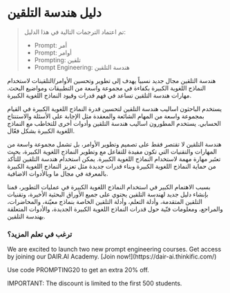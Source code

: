# دليل هندسة التلقين


> تم اعتماد الترجمات التالية في هذا الدليل:
>
> - Prompt: أمر
> - Prompt: أوامر
> - Prompting: تلقين
> - Prompt Engineering: هندسة التلقين

هندسة التلقين مجال جديد نسبياً يهدف إلى تطوير وتحسين الأوامر/التلقينات لاستخدام النماذج اللغوية الكبيرة بكفاءة في مجموعة واسعة من التطبيقات ومواضيع البحث. مهارات هندسة التلقين تساعد في فهم قدرات وقيود النماذج اللغوية الكبيرة.

يستخدم الباحثون اساليب هندسة التلقين لتحسين قدرة النماذج اللغوية الكبيرة في القيام بمجموعة واسعة من المهام الشائعة والمعقدة مثل الإجابة على الأسئلة والاستنتاج الحسابي. يستخدم المطورون اساليب هندسة التلقين وأدوات أخرى للتخاطب مع النماذج اللغوية الكبيرة بشكل فعّال.

هندسة التلقين لا تقتصر فقط على تصميم وتطوير الأوامر، بل تشمل مجموعة واسعة من المهارات والتقنيات التي تكون مفيدة للتفاعل مع وتطوير النماذج اللغوية الكبيرة، بحيث تعتَبر مهارة مهمة لاستخدام النماذج اللغوية الكبيرة. يمكن استخدام هندسة التلقين للتأكد من حماية النماذج اللغوية الكبيرة وبناء قدرات جديدة مثل تعزيز النماذج اللغوية الكبيرة بالمعرفة في مجال ما وبالأدوات الاضافية.

بسبب الاهتمام الكبير في استخدام النماذج اللغوية الكبيرة في عمليات التطوير، قمنا بإنشاء دليل جديد لهندسة التلقين يحتوي على جميع الأوراق البحثية الأخيرة، وتقنيات التلقين المتقدمة، وأدلة التعلم، وأدلة التلقين الخاصة بنماذج معيّنة، والمحاضرات، والمراجع، ومعلومات فنّية حول قدرات النماذج اللغوية الكبيرة الجديدة، والأدوات المتعلقة بهندسة التلقين.

### ترغب في تعلم المزيد؟

<Callout type= "info" emoji="🎉">
We are excited to launch two new prompt engineering courses. Get access by joining our DAIR.AI Academy. [Join now!](https://dair-ai.thinkific.com/)

Use code PROMPTING20 to get an extra 20% off.

IMPORTANT: The discount is limited to the first 500 students. 

</Callout>
